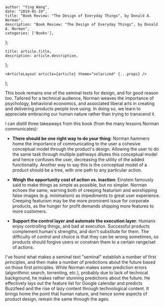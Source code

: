 

    author: "Ying Wang",
    date: "2019-01-19",
    title: "Book Review: "The Design of Everyday Things", by Donald A. Norman",
    description: "Book Review: "The Design of Everyday Things", by Donald A. Norman",
    categories: ['Books'],
};

    title: article.title,
    description: article.description,
};

    <ArticleLayout article={article} theme="solarized" {...props} />
);


This book remains one of the seminal texts for design, and for good reason too.
Tailored for a technical audience, Norman weaves the importance of psychology,
behavioral economics, and associated liberal arts in creating and delivering
products people love using. In doing so, we learn to appreciate embracing our
human nature rather than trying to transcend it.

I can distill three takeaways from this book (from the many lessons Norman
communicates):

-   **There should be one right way to do your thing**: Norman hammers home the
    importance of communicating to the user a cohesive conceptual model through
    the product's design. Allowing the user to do the same task through multiple
    pathways dilutes this conceptual model and hence confuses the user,
    decreasing the utility of the added functionality. Another way to say this
    is the conceptual model of a product should be a tree, with one path to any
    particular action.

-   **Weigh the opportunity cost of action vs. inaction**: Einstein famously
    said to make things as simple as possible, but no simpler. Norman echoes the
    same, warning both of creeping featurism and worshipping false images
    (e.g. minimalism) as impediments to great user experience. Creeping
    featurism may be the more prominent issue for corporate products, as the
    hunger for profit demands shipping more features to more customers.

-   **Support the control layer and automate the execution layer**: Humans enjoy
    controlling things, and bad at execution. Successful products complement
    human's strengths, and don't substitute for them. The difficulty of control
    and choice is that they can be wrong sometimes, so products should forgive
    users or constrain them to a certain range/set of actions.

I've found what makes a seminal text "seminal" establish a number of first
principles, and then make a number of predictions about the future based on
those first principles. While Norman makes some prediction errors (algorithmic
search, torrenting, etc.), probably due to lack of technical background, he
makes rather stunning predictions about the future. He effectively lays out the
feature list for Google calendar and predicts Buzzfeed and the rise of lazy
content through technological content. It brings home the point that human
nature, and hence some aspects of product design, remain the same through the
ages.

